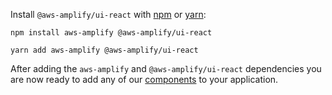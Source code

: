 
Install `@aws-amplify/ui-react` with [npm](https://www.npmjs.com/) or [yarn](https://yarnpkg.com/):

<Tabs>
<TabItem title="npm">

```shell
npm install aws-amplify @aws-amplify/ui-react
```

</TabItem>
<TabItem title="yarn">

```shell
yarn add aws-amplify @aws-amplify/ui-react
```

</TabItem>
</Tabs>

After adding the `aws-amplify` and `@aws-amplify/ui-react` dependencies you are now ready to add any of our [components](../components) to your application.
